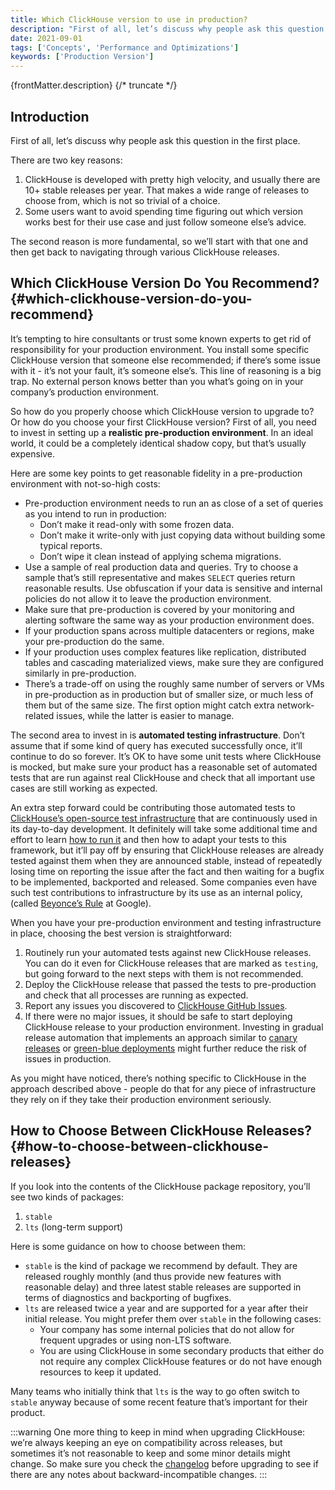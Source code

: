 ```yaml
---
title: Which ClickHouse version to use in production?
description: "First of all, let’s discuss why people ask this question in the first place. There are two key reasons..."
date: 2021-09-01
tags: ['Concepts', 'Performance and Optimizations']
keywords: ['Production Version']
---
```


{frontMatter.description}
{/* truncate */}

## Introduction

First of all, let’s discuss why people ask this question in the first place. 

There are two key reasons:

1.  ClickHouse is developed with pretty high velocity, and usually there are 10+ stable releases per year. That makes a wide range of releases to choose from, which is not so trivial of a choice.
2.  Some users want to avoid spending time figuring out which version works best for their use case and just follow someone else’s advice.

The second reason is more fundamental, so we’ll start with that one and then get back to navigating through various ClickHouse releases.

## Which ClickHouse Version Do You Recommend? {#which-clickhouse-version-do-you-recommend}

It’s tempting to hire consultants or trust some known experts to get rid of responsibility for your production environment. You install some specific ClickHouse version that someone else recommended; if there’s some issue with it - it’s not your fault, it’s someone else’s. This line of reasoning is a big trap. No external person knows better than you what’s going on in your company’s production environment.

So how do you properly choose which ClickHouse version to upgrade to? Or how do you choose your first ClickHouse version? First of all, you need to invest in setting up a **realistic pre-production environment**. In an ideal world, it could be a completely identical shadow copy, but that’s usually expensive.

Here are some key points to get reasonable fidelity in a pre-production environment with not-so-high costs:

- Pre-production environment needs to run an as close of a set of queries as you intend to run in production:
    - Don’t make it read-only with some frozen data.
    - Don’t make it write-only with just copying data without building some typical reports.
    - Don’t wipe it clean instead of applying schema migrations.
- Use a sample of real production data and queries. Try to choose a sample that’s still representative and makes `SELECT` queries return reasonable results. Use obfuscation if your data is sensitive and internal policies do not allow it to leave the production environment.
- Make sure that pre-production is covered by your monitoring and alerting software the same way as your production environment does.
- If your production spans across multiple datacenters or regions, make your pre-production do the same.
- If your production uses complex features like replication, distributed tables and cascading materialized views, make sure they are configured similarly in pre-production.
- There’s a trade-off on using the roughly same number of servers or VMs in pre-production as in production but of smaller size, or much less of them but of the same size. The first option might catch extra network-related issues, while the latter is easier to manage.

The second area to invest in is **automated testing infrastructure**. Don’t assume that if some kind of query has executed successfully once, it’ll continue to do so forever. It’s OK to have some unit tests where ClickHouse is mocked, but make sure your product has a reasonable set of automated tests that are run against real ClickHouse and check that all important use cases are still working as expected.

An extra step forward could be contributing those automated tests to [ClickHouse’s open-source test infrastructure](https://github.com/ClickHouse/ClickHouse/tree/master/tests) that are continuously used in its day-to-day development. It definitely will take some additional time and effort to learn [how to run it](/docs/en/development/tests) and then how to adapt your tests to this framework, but it’ll pay off by ensuring that ClickHouse releases are already tested against them when they are announced stable, instead of repeatedly losing time on reporting the issue after the fact and then waiting for a bugfix to be implemented, backported and released. Some companies even have such test contributions to infrastructure by its use as an internal policy, (called [Beyonce’s Rule](https://www.oreilly.com/library/view/software-engineering-at/9781492082781/ch01.html#policies_that_scale_well) at Google).

When you have your pre-production environment and testing infrastructure in place, choosing the best version is straightforward:

1.  Routinely run your automated tests against new ClickHouse releases. You can do it even for ClickHouse releases that are marked as `testing`, but going forward to the next steps with them is not recommended.
2.  Deploy the ClickHouse release that passed the tests to pre-production and check that all processes are running as expected.
3.  Report any issues you discovered to [ClickHouse GitHub Issues](https://github.com/ClickHouse/ClickHouse/issues).
4.  If there were no major issues, it should be safe to start deploying ClickHouse release to your production environment. Investing in gradual release automation that implements an approach similar to [canary releases](https://martinfowler.com/bliki/CanaryRelease.html) or [green-blue deployments](https://martinfowler.com/bliki/BlueGreenDeployment.html) might further reduce the risk of issues in production.

As you might have noticed, there’s nothing specific to ClickHouse in the approach described above - people do that for any piece of infrastructure they rely on if they take their production environment seriously.

## How to Choose Between ClickHouse Releases? {#how-to-choose-between-clickhouse-releases}

If you look into the contents of the ClickHouse package repository, you’ll see two kinds of packages:

1.  `stable`
2.  `lts` (long-term support)

Here is some guidance on how to choose between them:

- `stable` is the kind of package we recommend by default. They are released roughly monthly (and thus provide new features with reasonable delay) and three latest stable releases are supported in terms of diagnostics and backporting of bugfixes.
- `lts` are released twice a year and are supported for a year after their initial release. You might prefer them over `stable` in the following cases:
    - Your company has some internal policies that do not allow for frequent upgrades or using non-LTS software.
    - You are using ClickHouse in some secondary products that either do not require any complex ClickHouse features or do not have enough resources to keep it updated.

Many teams who initially think that `lts` is the way to go often switch to `stable` anyway because of some recent feature that’s important for their product.

:::warning
One more thing to keep in mind when upgrading ClickHouse: we’re always keeping an eye on compatibility across releases, but sometimes it’s not reasonable to keep and some minor details might change. So make sure you check the [changelog](/docs/en/whats-new/changelog) before upgrading to see if there are any notes about backward-incompatible changes.
:::
